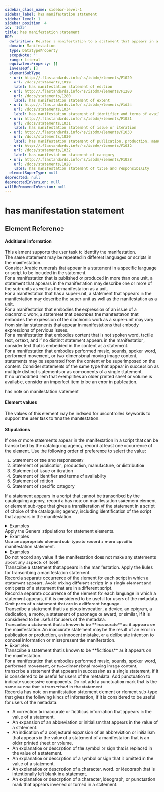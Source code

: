 ```yaml
---
sidebar_class_name: sidebar-level-1
sidebar_label: has manifestation statement
sidebar_level: 1
sidebar_position: 4
id: '1025'
title: has manifestation statement
RDF:
  definition: Relates a manifestation to a statement that appears in a manifestation to represent aspects of itself.
  domain: Manifestation
  type: DatatypeProperty
  scopeNote: ''
  range: Literal
  equivalentProperty: []
  inverseOf: []
  elementSubType:
  - uri: http://iflastandards.info/ns/isbdm/elements/P1029
    url: /docs/statements/1029
    label: has manifestation statement of edition
  - uri: http://iflastandards.info/ns/isbdm/elements/P1280
    url: /docs/statements/1280
    label: has manifestation statement of extent
  - uri: http://iflastandards.info/ns/isbdm/elements/P1034
    url: /docs/statements/1034
    label: has manifestation statement of identifier and terms of availability
  - uri: http://iflastandards.info/ns/isbdm/elements/P1031
    url: /docs/statements/1031
    label: has manifestation statement of issue or iteration
  - uri: http://iflastandards.info/ns/isbdm/elements/P1030
    url: /docs/statements/1030
    label: has manifestation statement of publication, production, manufacture, or distribution
  - uri: http://iflastandards.info/ns/isbdm/elements/P1032
    url: /docs/statements/1032
    label: has manifestation statement of category
  - uri: http://iflastandards.info/ns/isbdm/elements/P1028
    url: /docs/statements/1028
    label: has manifestation statement of title and responsibility
  elementSuperType: null
deprecated: null
deprecatedInVersion: null
willBeRemovedInVersion: null
---
```

# has manifestation statement

## Element Reference
<ElementReference frontMatter={frontMatter} />

#### Additional information

<div className="guid">
This element supports the user task to identify the manifestation.
</div>

<div className="guid">
The same statement may be repeated in different languages or scripts in the manifestation.
</div>

<div className="guid">
Consider Arabic numerals that appear in a statement in a specific language or script to be included in the statement.
</div>

<div className="guid">
For a manifestation that is published or produced in more than one unit, a statement that appears in the manifestation may describe one or more of the sub-units as well as the manifestation as a unit.
</div>

<div className="guid">
For a manifestation that has a super-unit, a statement that appears in the manifestation may describe the super-unit as well as the manifestation as a unit.
</div>

<div className="guid">
For a manifestation that embodies the expression of an issue of a diachronic work, a statement that describes the manifestation that embodies the expression of the diachronic work as a super-unit may vary from similar statements that appear in manifestations that embody expressions of previous issues.
</div>

<div className="guid">
For a manifestation that embodies content that is not spoken word, tactile text, or text, and if no distinct statement appears in the manifestation, consider text that is embedded in the content as a statement.
</div>

<div className="guid">
For a manifestation that embodies performed music, sounds, spoken word, performed movement, or two-dimensional moving image content, statements may be separated from the content or be superimposed on the content. Consider statements of the same type that appear in succession as multiple distinct statements or as components of a single statement.
</div>

<div className="guid">
If no unmodified item that exemplifies an older printed sheet or volume is available, consider an imperfect item to be an error in publication.
</div>

<SeeAlso><InLink href="/docs/notes/1200">has note on manifestation statement</InLink></SeeAlso>

#### Element values

<div className="guid">
The values of this element may be indexed for uncontrolled keywords to support the user task to find the manifestation.
</div>

#### Stipulations

<div className="stip">
  <Mandatory />
  
  If one or more statements appear in the manifestation in a script that can be transcribed by the cataloguing agency, record at least one occurrence of the element. Use the following order of preference to select the value:
  
  1. Statement of title and responsibility
  2. Statement of publication, production, manufacture, or distribution
  3. Statement of issue or iteration
  4. Statement of identifier and terms of availability
  5. Statement of edition
  6. Statement of specific category
  
  If a statement appears in a script that cannot be transcribed by the cataloguing agency, record a <InLink href="/docs/notes/1200">has note on manifestation statement</InLink> element or element sub-type that gives a transliteration of the statement in a script of choice of the cataloguing agency, including identification of the script that appears in the manifestation.
  
  <details>
  <summary>Examples</summary>
  
  | Property | Value |
  |:---------|:------|
  | has note on manifestation statement of title and responsibility | "Transliteracija s kurzivne glagoljice na prednjem omotu: Mrtvi pisani unutra, Žman." |
  
  *[Full example: <InLink href="/docs/fullex/fx037">Mrtvi pisani unutra, Žman (1607-1612; Radinić, Pavao, 1549-1611; svezak)</InLink>. The value includes a transliteration from a script that cannot be transcribed by the cataloguing agency.]*
  </details>
</div>

<div className="stip">
  Apply the <InLink href="/docs/statements/general">General stipulations for statement elements</InLink>.
  
  <details>
  <summary>Examples</summary>
  
  | Property | Value |
  |:---------|:------|
  | has manifestation statement | "This catalogue is published in conjunction with the exhibition Matisse – Bonnard. “Long Live Painting!”, Städel Museum, Frankfurt am Main, 13 September 2017 – 14 January 2018" |
  
  *[Full example: <InLink href="/docs/fullex/fx065">Matisse Bonnard (2017; Städel Museum; volume)</InLink>.]*
  <hr />
  
  <div> <div class="row px-2"> <div class="col-6 xampleLabel">has manifestation statement</div> <div class="col-6 xampleValue">"Pete Townshend, Who I am"</div> </div> <div class="row px-2"> <div class="col editComment">[The value is a statement of title and responsibility.]</div> </div> </div> <div> <div class="row px-2"> <div class="col-6 xampleLabel">has manifestation statement</div> <div class="col-6 xampleValue">"First published by HarperCollinsPublishers 2012"</div> </div> <div class="row px-2"> <div class="col editComment">[The value is a statement of publication, production, manufacture, or distribution.]</div> </div> </div> <div> <div class="row px-2"> <div class="col-6 xampleLabel">has manifestation statement</div> <div class="col-6 xampleValue">"HarperCollinsPublishers … London"</div> </div> <div class="row px-2"> <div class="col editComment">[The value is a statement of publication, production, manufacture, or distribution.]</div> </div> </div> <div> <div class="row px-2"> <div class="col-6 xampleLabel">has manifestation statement</div> <div class="col-6 xampleValue">"HP ISBN 978-0-00-746603-0, TPB ISBN 978-0-00-746604-7, EB ISBN 978-0-00-746687-0"</div> </div> <div class="row px-2"> <div class="col editComment">[The value is a statement of identifier and terms of availability.]</div> </div> </div> <div> <div class="row px-2"> <div class="col editComment">[Full example: <a class="linkInline" href="/ISBDM/docs/fullex/fx041">Who I am (2012; HarperCollinsPublishers; volume; case binding)</a>.]</div> </div> </div>
  <hr />
  
  | Property | Value |
  |:---------|:------|
  | has manifestation statement | "80-рiччю Нацiональноï академiï наук Украïни та Нацiональноï бiблiотеки Украïнi iменi В.I. Веренадського присвячуэться" |
  
  *[Full example: <InLink href="/docs/fullex/fx076">Видатнi вченi Нацiональноï академiï наук Украïнi (1998; Нацiональна бiблiотека Украïнi iменi В.I. Веренадського; том)</InLink>.]*
  </details>
</div>

<div className="stip">
  Use an appropriate element sub-type to record a more specific manifestation statement.
  
  <details>
  <summary>Examples</summary>
  
  | Property | Value |
  |:---------|:------|
  | has manifestation statement of title and responsibility | "Editor, Ying Ding, Paul Groth, Founding Editor Emeritus, James Hendler" |
  
  *[Full example: <InLink href="/docs/fullex/fx069">Synthesis lectures on data, semantics, and knowledge (2021-; Morgan & Claypool Publishers; volume)</InLink>. The value is a statement of responsibility.]*
  <hr />
  
  | Property | Value |
  |:---------|:------|
  | has manifestation statement of publication, production, manufacture, or distribution | "First published in Great Britain … 2023" |
  
  *[Full example: <InLink href="/docs/fullex/fx051">In a flight of starlings (2023; Allen Lane; volume)</InLink>. The value is a statement of publication.]*
  <hr />
  
  | Property | Value |
  |:---------|:------|
  | has manifestation statement of issue or iteration | "Uniwersytet im. Adama Mickiewicza w Poznaniu, Seria Historia Sztuki, NR 27" |
  
  *[Full example: <InLink href="/docs/fullex/fx035">Pałac papieski na Watykanie od końca V do początku XVI wieku (1999; Wydawnictwo Naukowe Uniwersytetu im. Adama Mickiewicza; wolumin)</InLink>. The value is a statement of issue of a diachronic work.]*
  <hr />
  
  | Property | Value |
  |:---------|:------|
  | has manifestation statement of identifier and terms of availability | "ISBN 0 416 59680 0" |
  
  *[Full example: <InLink href="/docs/fullex/fx021">House at Pooh Corner (1986; Methuen Children’s Books; volume)</InLink>. The value is a statement of identifier.]*
  </details>
</div>

<div className="stip">
  Do not record any value if the manifestation does not make any statements about any aspects of itself.
</div>

<div className="stip">
  Transcribe a statement that appears in the manifestation. Apply the <InLink href="/docs/statements/transcription">Rules for transcribing a manifestation statement</InLink>.
</div>

<div className="stip">
  Record a separate occurrence of the element for each script in which a statement appears. Avoid mixing different scripts in a single element and omit parts of a statement that are in a different script.
</div>

<div className="stip">
  Record a separate occurrence of the element for each language in which a statement appears, if it is considered to be useful for users of the metadata. Omit parts of a statement that are in a different language.
</div>

<div className="stip">
  Transcribe a statement that is a pious invocation, a device, an epigram, a dedication, a motto, a statement of patronage or award, or similar, if it is considered to be useful for users of the metadata.
</div>

<div className="stip">
  Transcribe a statement that is known to be **inaccurate** as it appears on the manifestation. An inaccurate statement may be the result of an error in publication or production, an innocent mistake, or a deliberate intention to conceal information or misrepresent the manifestation.
  
  <details>
  <summary>Examples</summary>
  
  | Property | Value |
  |:---------|:------|
  | has manifestation statement | "Looser takes all" |
  
  *[Misprint of "Loser takes all".]*
  <hr />
  
  | Property | Value |
  |:---------|:------|
  | has manifestation statement | "Chansons créés et interprétés" |
  </details>
</div>

<div className="stip">
  Transcribe a statement that is known to be **fictitious** as it appears on the manifestation.
</div>

<div className="stip">
  For a manifestation that embodies performed music, sounds, spoken word, performed movement, or two-dimensional moving image content, transcribe a statement that appears in succession as a single statement, if it is considered to be useful for users of the metadata. Add punctuation to indicate successive components. Do not add a punctuation mark that is the same as one that is transcribed in the statement.
</div>

<div className="stip">
  Record a <InLink href="/docs/notes/1200">has note on manifestation statement</InLink> element or element sub-type that gives the following kinds of information, if it is considered to be useful for users of the metadata:
  
  - A correction to inaccurate or fictitious information that appears in the value of a statement.
  - An expansion of an abbreviation or initialism that appears in the value of a statement.
  - An indication of a conjectural expansion of an abbreviation or initialism that appears in the value of a statement of a manifestation that is an older printed sheet or volume.
  - An explanation or description of the symbol or sign that is replaced in the value of a statement.
  - An explanation or description of a symbol or sign that is omitted in the value of a statement.
  - An explanation or description of a character, word, or ideograph that is intentionally left blank in a statement.
  - An explanation or description of a character, ideograph, or punctuation mark that appears inverted or turned in a statement.
</div>
